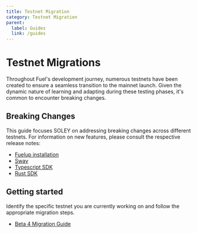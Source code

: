 ```yaml
---
title: Testnet Migration
category: Testnet Migration
parent:
  label: Guides
  link: /guides
---
```


# Testnet Migrations

Throughout Fuel's development journey, numerous testnets have been created to ensure a seamless transition to the mainnet launch. Given the dynamic nature of learning and adapting during these testing phases, it's common to encounter breaking changes.

## Breaking Changes

This guide focuses SOLEY on addressing breaking changes across different testnets. For information on new features, please consult the respective release notes:

- [Fuelup installation](https://github.com/FuelLabs/fuelup/releases)
- [Sway](https://github.com/FuelLabs/sway/releases)
- [Typescript SDK](https://github.com/FuelLabs/fuels-ts/releases)
- [Rust SDK](https://github.com/FuelLabs/fuels-rs/releases)

## Getting started

Identify the specific testnet you are currently working on and follow the appropriate migration steps.

- [Beta 4 Migration Guide](/guides/testnet-migration/beta-3-to-beta-4-migration)
